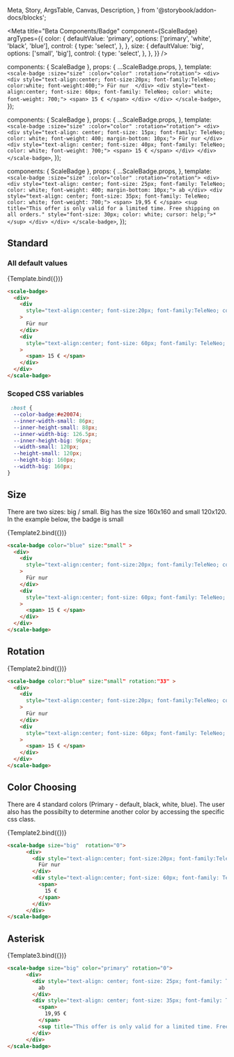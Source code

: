   Meta,
  Story,
  ArgsTable,
  Canvas,
  Description,
} from '@storybook/addon-docs/blocks';

<Meta
  title="Beta Components/Badge"
  component={ScaleBadge}
  argTypes={{
    color: {
      defaultValue: 'primary',
      options: ['primary', 'white', 'black', 'blue'],
      control: {
        type: 'select',
      },
    },
    size: {
      defaultValue: 'big',
      options: ['small', 'big'],
      control: {
        type: 'select',
      },
    },
  }}
/>

  components: { ScaleBadge },
  props: {
    ...ScaleBadge.props,
  },
  template: `
      <scale-badge :size="size" :color="color" :rotation="rotation">
      <div>
        <div style="text-align:center; font-size:20px; font-family:TeleNeo; color:white; font-weight:400;">
          Für nur 
        </div>
        <div style="text-align:center; font-size: 60px; font-family: TeleNeo; color: white; font-weight: 700;">
          <span>
            15 €
          </span>
        </div>
      </div>
    </scale-badge>
  `,
});

  components: { ScaleBadge },
  props: {
    ...ScaleBadge.props,
  },
  template: `
      <scale-badge :size="size" :color="color" :rotation="rotation">
      <div>
        <div style="text-align: center; font-size: 15px; font-family: TeleNeo; color: white; font-weight: 400; margin-bottom: 10px;">
          Für nur
        </div>
        <div style="text-align: center; font-size: 40px; font-family: TeleNeo; color: white; font-weight: 700;">
          <span>
            15 €
          </span>
        </div>
      </div>
    </scale-badge>
  `,
});

  components: { ScaleBadge },
  props: {
    ...ScaleBadge.props,
  },
  template: `
      <scale-badge :size="size" :color="color" :rotation="rotation">
      <div>
        <div style="text-align: center; font-size: 25px; font-family: TeleNeo; color: white; font-weight: 400; margin-bottom: 10px;">
          ab
        </div>
        <div style="text-align: center; font-size: 35px; font-family: TeleNeo; color: white; font-weight: 700;">
          <span>
            19,95 €
          </span>
          <sup title="This offer is only valid for a limited time. Free shipping on all orders." style="font-size: 30px; color: white; cursor: help;">*</sup>
        </div>
      </div>
    </scale-badge>
  `,
});

## Standard
### All default values
<Canvas withSource="none">
  <Story
    name="Standard"
    args={{
    }}
  >
    {Template.bind({})}
  </Story>
</Canvas>

<ArgsTable story="Standard" />

```html
<scale-badge>
  <div>
    <div
      style="text-align:center; font-size:20px; font-family:TeleNeo; color:white; font-weight:400;"
    >
      Für nur
    </div>
    <div
      style="text-align:center; font-size: 60px; font-family: TeleNeo; color: white; font-weight: 700;"
    >
      <span> 15 € </span>
    </div>
  </div>
</scale-badge>
```

### Scoped CSS variables
```css
 :host {
  --color-badge:#e20074;
  --inner-width-small: 86px;
  --inner-height-small: 88px;
  --inner-width-big: 126.5px;
  --inner-height-big: 96px;
  --width-small: 120px;
  --height-small: 120px;
  --height-big: 160px;
  --width-big: 160px;
}
```
## Size
There are two sizes: 
big / small. Big has the size 160x160 and small 120x120. In the example below, the badge is small

<Canvas withSource="none">
  <Story
    name="Sizes"
    args={{
      size: "small",
      color: "blue",
    }}
  >
    {Template2.bind({})}
  </Story>
</Canvas>

```html
<scale-badge color="blue" size:"small" >
  <div>
    <div
      style="text-align:center; font-size:20px; font-family:TeleNeo; color:blwhiteack; font-weight:400;"
    >
      Für nur
    </div>
    <div
      style="text-align:center; font-size: 60px; font-family: TeleNeo; color: white; font-weight: 700;"
    >
      <span> 15 € </span>
    </div>
  </div>
</scale-badge>
```

## Rotation
<Canvas withSource="none">
  <Story
    name="Rotation"
    args={{
      size: "small",
      color: "blue",
      rotation: 33,
    }}
  >
    {Template2.bind({})}
  </Story>
</Canvas>

```html
<scale-badge color:"blue" size:"small" rotation:"33" >
  <div>
    <div
      style="text-align:center; font-size:20px; font-family:TeleNeo; color:blwhiteack; font-weight:400;"
    >
      Für nur
    </div>
    <div
      style="text-align:center; font-size: 60px; font-family: TeleNeo; color: white; font-weight: 700;"
    >
      <span> 15 € </span>
    </div>
  </div>
</scale-badge>
```

## Color Choosing
There are 4 standard colors (Primary - default, black, white, blue). The user also has the possibilty to determine another color by accessing the specific css class. 

<Canvas withSource="none">
  <Story
    name="Color Choosing"
    args={{
      size: "small",
    }}
  >
    {Template2.bind({})}
  </Story>
</Canvas>

```html
<scale-badge size="big"  rotation="0">
      <div>
        <div style="text-align:center; font-size:20px; font-family:TeleNeo; color:white; font-weight:400;">
          Für nur
        </div>
        <div style="text-align:center; font-size: 60px; font-family: TeleNeo; color: white; font-weight: 700;">
          <span>
            15 €
          </span>
        </div>
      </div>
</scale-badge>
```

## Asterisk
<Canvas withSource="none">
  <Story
    name="Asterisk"
    args={{
      size: "big",
    }}
  >
    {Template3.bind({})}
  </Story>
</Canvas>

```html
<scale-badge size="big" color="primary" rotation="0">
      <div>
        <div style="text-align: center; font-size: 25px; font-family: TeleNeo; color: white; font-weight: 400; margin-bottom: 10px;">
          ab
        </div>
        <div style="text-align: center; font-size: 35px; font-family: TeleNeo; color: white; font-weight: 700;">
          <span>
            19,95 €
          </span>
          <sup title="This offer is only valid for a limited time. Free shipping on all orders." style="font-size: 30px; color: white; cursor: help;">*</sup>
        </div>
      </div>
</scale-badge>
```